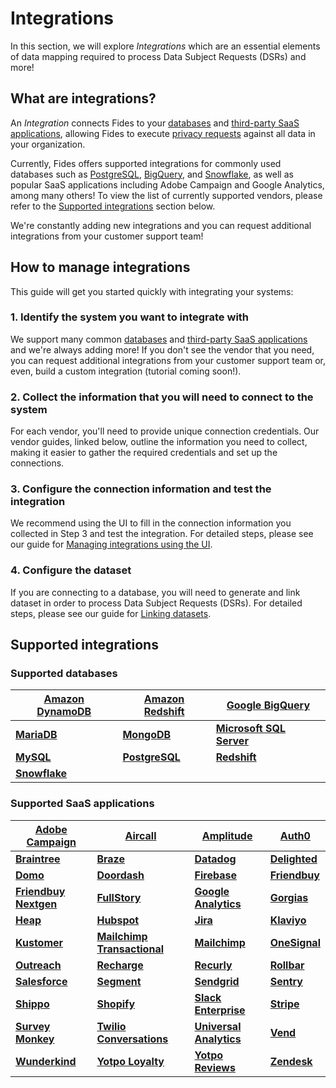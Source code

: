 
# Integrations

In this section, we will explore _Integrations_ which are an essential elements of data mapping required to process Data Subject Requests (DSRs) and more!

## What are integrations?

An _Integration_ connects Fides to your [databases](integrations/databases) and [third-party SaaS applications](integration./integrations/saas-integrations), allowing Fides to execute [privacy requests](privacy-requests) against all data in your organization.

Currently, Fides offers supported integrations for commonly used databases such as [PostgreSQL](integrations/databases/postgresql), [BigQuery](integrations/databases/bigquery), and [Snowflake](integrations/databases/snowflake), as well as popular SaaS applications including Adobe Campaign and Google Analytics, among many others! To view the list of currently supported vendors, please refer to the [Supported integrations](#supported_integrations) section below.

We're constantly adding new integrations and you can request additional integrations from your customer support team!

## How to manage integrations

This guide will get you started quickly with integrating your systems:

### 1. Identify the system you want to integrate with

We support many common [databases](./integrations/databases) and [third-party SaaS applications](./integration./integrations/saas-integrations) and we're always adding more!
If you don't see the vendor that you need, you can request additional integrations from your customer support team or, even, build a custom integration (tutorial coming soon!).

### 2. Collect the information that you will need to connect to the system

For each vendor, you'll need to provide unique connection credentials. Our vendor guides, linked below, outline the information you need to collect, making it easier to gather the required credentials and set up the connections.

### 3. Configure the connection information and test the integration

We recommend using the UI to fill in the connection information you collected in Step 3 and test the integration. For detailed steps, please see our guide for [Managing integrations using the UI](integrations/manage-integrations).

### 4. Configure the dataset

If you are connecting to a database, you will need to generate and link dataset in order to process Data Subject Requests (DSRs). For detailed steps, please see our guide for [Linking datasets](/user-guides/datasets/link-datasets).

## Supported integrations

### Supported databases

| [**Amazon DynamoDB**](/user-guides/integrations/databases/dynamodb) | [**Amazon Redshift**](/user-guides/integrations/databases/redshift) | [**Google BigQuery**](/user-guides/integrations/databases/bigquery)   |
| ------------------------------------------------------------------- | ------------------------------------------------------------------- | --------------------------------------------------------------------- |
| [**MariaDB**](/user-guides/integrations/databases/mariadb)          | [**MongoDB**](/user-guides/integrations/databases/mongodb)          | [**Microsoft SQL Server**](/user-guides/integrations/databases/mssql) |
| [**MySQL**](/user-guides/integrations/databases/mysql)              | [**PostgreSQL**](/user-guides/integrations/databases/postgresql)    | [**Redshift**](/user-guides/integrations/databases/redshift)          |
| [**Snowflake**](/user-guides/integrations/databases/snowflake)      |

### Supported SaaS applications

| **[Adobe Campaign](/user-guides/integrations/saas-integrations/adobe-campaign)**       | **[Aircall](/user-guides/integrations/saas-integrations/aircall)**                                 | **[Amplitude](/user-guides/integrations/saas-integrations/amplitude)**                     | **[Auth0](/user-guides/integrations/saas-integrations/auth0)**         |
| -------------------------------------------------------------------------------------- | -------------------------------------------------------------------------------------------------- | ------------------------------------------------------------------------------------------ | ---------------------------------------------------------------------- |
| **[Braintree](/user-guides/integrations/saas-integrations/braintree)**                 | **[Braze](/user-guides/integrations/saas-integrations/braze)**                                     | **[Datadog](/user-guides/integrations/saas-integrations/datadog)**                         | **[Delighted](/user-guides/integrations/saas-integrations/delighted)** |
| **[Domo](/user-guides/integrations/saas-integrations/domo)**                           | **[Doordash](/user-guides/integrations/saas-integrations/doordash)**                               | **[Firebase](/user-guides/integrations/saas-integrations/firebase)**                       | **[Friendbuy](/user-guides/integrations/saas-integrations/friendbuy)** |
| **[Friendbuy Nextgen](/user-guides/integrations/saas-integrations/friendbuy-nextgen)** | **[FullStory](/user-guides/integrations/saas-integrations/fullstory)**                             | **[Google Analytics](/user-guides/integrations/saas-integrations/google-analytics)**       | **[Gorgias](/user-guides/integrations/saas-integrations/gorgias)**     |
| **[Heap](/user-guides/integrations/saas-integrations/heap)**                           | **[Hubspot](/user-guides/integrations/saas-integrations/hubspot)**                                 | **[Jira](/user-guides/integrations/saas-integrations/jira)**                               | **[Klaviyo](/user-guides/integrations/saas-integrations/klaviyo)**     |
| **[Kustomer](/user-guides/integrations/saas-integrations/kustomer)**                   | **[Mailchimp Transactional](/user-guides/integrations/saas-integrations/mailchimp-transactional)** | **[Mailchimp](/user-guides/integrations/saas-integrations/mailchimp)**                     | **[OneSignal](/user-guides/integrations/saas-integrations/onesignal)** |
| **[Outreach](/user-guides/integrations/saas-integrations/outreach)**                   | **[Recharge](/user-guides/integrations/saas-integrations/recharge)**                               | **[Recurly](/user-guides/integrations/saas-integrations/recurly)**                         | **[Rollbar](/user-guides/integrations/saas-integrations/rollbar)**     |
| **[Salesforce](/user-guides/integrations/saas-integrations/salesforce)**               | **[Segment](/user-guides/integrations/saas-integrations/segment)**                                 | **[Sendgrid](/user-guides/integrations/saas-integrations/sendgrid)**                       | **[Sentry](/user-guides/integrations/saas-integrations/sentry)**       |
| **[Shippo](/user-guides/integrations/saas-integrations/shippo)**                       | **[Shopify](/user-guides/integrations/saas-integrations/shopify)**                                 | **[Slack Enterprise](/user-guides/integrations/saas-integrations/slack-enterprise)**       | **[Stripe](/user-guides/integrations/saas-integrations/stripe)**       |
| **[Survey Monkey](/user-guides/integrations/saas-integrations/survey-monkey)**         | **[Twilio Conversations](/user-guides/integrations/saas-integrations/twilio-conversations)**       | **[Universal Analytics](/user-guides/integrations/saas-integrations/universal-analytics)** | **[Vend](/user-guides/integrations/saas-integrations/vend)**           |
| **[Wunderkind](/user-guides/integrations/saas-integrations/wunderkind)**               | **[Yotpo Loyalty](/user-guides/integrations/saas-integrations/yotpo-loyalty)**                     | **[Yotpo Reviews](/user-guides/integrations/saas-integrations/yotpo-reviews)**             | **[Zendesk](/user-guides/integrations/saas-integrations/zendesk)**     |
